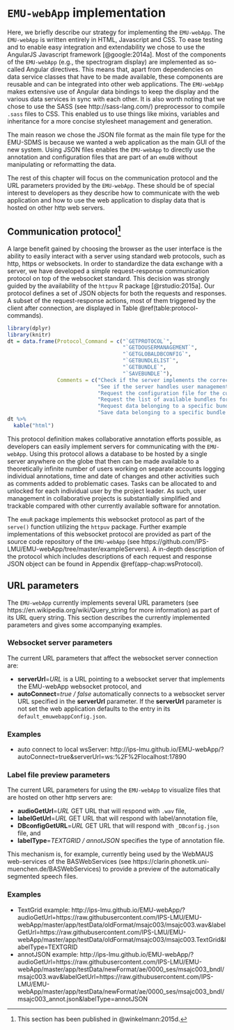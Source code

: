 # `EMU-webApp` implementation {#chap:emu-webAppImplementation}

Here, we briefly describe our strategy for implementing the `EMU-webApp`. The `EMU-webApp` is written entirely in HTML, Javascript and CSS. To ease testing and to enable easy integration and extendability we chose to use the AngularJS Javascript framework [@google:2014a]. Most of the components of the `EMU-webApp` (e.g., the spectrogram display) are implemented as so-called Angular directives. This means that, apart from dependencies on data service classes that have to be made available, these components are reusable and can be integrated into other web applications. The `EMU-webApp` makes extensive use of Angular data bindings to keep the display and the various data services in sync with each other. It is also worth noting that we chose to use the SASS (see http://sass-lang.com/) preprocessor to compile `.sass` files to CSS. This enabled us to use things like mixins, variables and inheritance for a more concise stylesheet management and generation.

The main reason we chose the JSON file format as the main file type for the EMU-SDMS is because we wanted a web application as the main GUI of the new system. Using JSON files enables the `EMU-webApp` to directly use the annotation and configuration files that are part of an `emuDB` without manipulating or reformatting the data.

The rest of this chapter will focus on the communication protocol and the URL parameters provided by the `EMU-webApp`. These should be of special interest to developers as they describe how to communicate with the web application and how to use the web application to display data that is hosted on other http web servers.

## Communication protocol[^1-subsec:emu-webAppTheProtocol] {#subsec:emu-webAppTheProtocol}

[^1-subsec:emu-webAppTheProtocol]: This section has been published in @winkelmann:2015d.


A large benefit gained by choosing the browser as the user interface is the ability to easily interact with a server using standard web protocols, such as http, https or websockets. In order to standardize the data exchange with a server, we have developed a simple request-response communication protocol on top of the websocket standard. This decision was strongly guided by the availability of the `httpuv` R package [@rstudio:2015a]. Our protocol defines a set of JSON objects for both the requests and responses. A subset of the request-response actions, most of them triggered by the client after connection, are displayed in Table \@ref(table:protocol-commands).

<!-- \begin{table}[ht!] -->
<!-- \centering -->
<!-- \small -->
<!-- \begin{tabularx}{\textwidth}{lX} -->
<!-- \hline -->
<!-- Protocol Command & Comments \\ -->
<!-- \hline -->
<!-- `GETPROTOCOL` & Check if the server implements the correct protocol \\ -->
<!-- `GETDOUSERMANAGEMENT` & See if the server handles user management (if yes, then this prompts a login dialog $\rightarrow$ `LOGONUSER`)\\ -->
<!-- `GETGLOBALDBCONFIG` & Request the configuration file for the current connection\\ -->
<!-- `GETBUNDLELIST` & Request the list of available bundles for current connection\\ -->
<!-- `GETBUNDLE` & Request data belonging to a specific bundle name \\ -->
<!-- `SAVEBUNDLE` & Save data belonging to a specific bundle name \\ -->
<!-- \end{tabularx} -->
<!-- \caption{Main `EMU-webApp` protocol commands.} -->
<!-- \label{table:protocol_commands} -->
<!-- \end{table} -->

```r
library(dplyr)
library(knitr)
dt = data.frame(Protocol_Command = c("`GETPROTOCOL`",
                                     "`GETDOUSERMANAGEMENT`",
                                     "`GETGLOBALDBCONFIG`",
                                     "`GETBUNDLELIST`",
                                     "`GETBUNDLE`",
                                     "`SAVEBUNDLE`"),
                Comments = c("Check if the server implements the correct protocol",
                             "See if the server handles user management (if yes, then this prompts a login dialog $\rightarrow$ `LOGONUSER`",
                             "Request the configuration file for the current connection",
                             "Request the list of available bundles for current connection",
                             "Request data belonging to a specific bundle name",
                             "Save data belonging to a specific bundle name"))
dt %>%
  kable("html")
```

This protocol definition makes collaborative annotation efforts possible, as developers can easily implement servers for communicating with the `EMU-webApp`. Using this protocol allows a database to be hosted by a single server anywhere on the globe that then can be made available to a theoretically infinite number of users working on separate accounts logging individual annotations, time and date of changes and other activities such as comments added to problematic cases. Tasks can be allocated to and unlocked for each individual user by the project leader. As such, user management in collaborative projects is substantially simplified and trackable compared with other currently available software for annotation. 

The `emuR` package implements this websocket protocol as part of the `serve()` function utilizing the `httpuv` package. Further example implementations of this websocket protocol are provided as part of the source code repository of the `EMU-webApp` (see https://github.com/IPS-LMU/EMU-webApp/tree/master/exampleServers). A in-depth description of the protocol which includes descriptions of each request and response JSON object can be found in Appendix \@ref(app-chap:wsProtocol).

## URL parameters

The `EMU-webApp` currently implements several URL parameters (see https://en.wikipedia.org/wiki/Query_string for more information) as part of its URL query string. This section describes the currently implemented parameters and gives some accompanying examples.

### Websocket server parameters

The current URL parameters that affect the websocket server connection are:

- **serverUrl**=*URL* is a URL pointing to a websocket server that implements the EMU-webApp websocket protocol, and
- **autoConnect**=*true / false* automatically connects to a websocket server URL specified in the **serverUrl** parameter. If the **serverUrl** parameter is not set the web application defaults to the entry in its `default_emuwebappConfig.json`.

### Examples {#examples}

- auto connect to local wsServer: http://ips-lmu.github.io/EMU-webApp/?autoConnect=true&serverUrl=ws:%2F%2Flocalhost:17890

### Label file preview parameters {#label-file-preview-parameters}

The current URL parameters for using the `EMU-webApp` to visualize files that are hosted on other http servers are:

- **audioGetUrl**=*URL* GET URL that will respond with `.wav` file,
- **labelGetUrl**=*URL* GET URL that will respond with label/annotation file,
- **DBconfigGetURL**=*URL* GET URL that will respond with `_DBconfig.json` file, and
- **labelType**=*TEXTGRID / annotJSON* specifies the type of annotation file.


This mechanism is, for example, currently being used by the WebMAUS web-services of the BASWebServices (see https://clarin.phonetik.uni-muenchen.de/BASWebServices) to provide a preview of the automatically segmented speech files.

### Examples

- TextGrid example: http://ips-lmu.github.io/EMU-webApp/?audioGetUrl=https://raw.githubusercontent.com/IPS-LMU/EMU-webApp/master/app/testData/oldFormat/msajc003/msajc003.wav&labelGetUrl=https://raw.githubusercontent.com/IPS-LMU/EMU-webApp/master/app/testData/oldFormat/msajc003/msajc003.TextGrid&labelType=TEXTGRID
- annotJSON example: http://ips-lmu.github.io/EMU-webApp/?audioGetUrl=https://raw.githubusercontent.com/IPS-LMU/EMU-webApp/master/app/testData/newFormat/ae/0000_ses/msajc003_bndl/msajc003.wav&labelGetUrl=https://raw.githubusercontent.com/IPS-LMU/EMU-webApp/master/app/testData/newFormat/ae/0000_ses/msajc003_bndl/msajc003_annot.json&labelType=annotJSON
